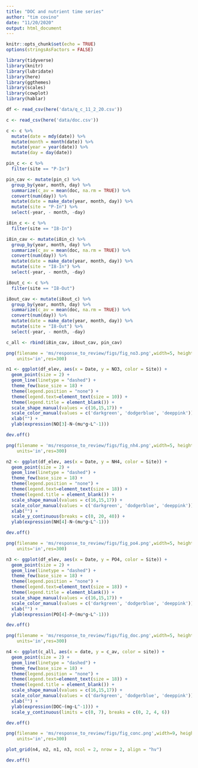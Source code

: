 ```yaml
---
title: "DOC and nutrient time series"
author: "tim covino"
date: "11/20/2020"
output: html_document
---
```


```r
knitr::opts_chunk$set(echo = TRUE)
options(stringsAsFactors = FALSE)

library(tidyverse)
library(knitr)
library(lubridate)
library(here)
library(ggthemes)
library(scales)
library(cowplot)
library(hablar)
```


```r

df <- read_csv(here('data/q_c_11_2_20.csv'))

c <- read_csv(here('data/doc.csv'))

```


```r
c <- c %>% 
  mutate(date = mdy(date)) %>%
  mutate(month = month(date)) %>% 
  mutate(year = year(date)) %>% 
  mutate(day = day(date))

pin_c <- c %>% 
  filter(site == "P-In")

pin_cav <- mutate(pin_c) %>% 
  group_by(year, month, day) %>% 
  summarize(c_av = mean(doc, na.rm = TRUE)) %>%
  convert(num(day)) %>% 
  mutate(date = make_date(year, month, day)) %>% 
  mutate(site = "P-In") %>% 
  select(-year, - month, -day)

i8in_c <- c %>% 
  filter(site == "I8-In")

i8in_cav <- mutate(i8in_c) %>% 
  group_by(year, month, day) %>% 
  summarize(c_av = mean(doc, na.rm = TRUE)) %>%
  convert(num(day)) %>% 
  mutate(date = make_date(year, month, day)) %>% 
  mutate(site = "I8-In") %>% 
  select(-year, - month, -day)

i8out_c <- c %>% 
  filter(site == "I8-Out")

i8out_cav <- mutate(i8out_c) %>% 
  group_by(year, month, day) %>% 
  summarize(c_av = mean(doc, na.rm = TRUE)) %>%
  convert(num(day)) %>% 
  mutate(date = make_date(year, month, day)) %>% 
  mutate(site = "I8-Out") %>% 
  select(-year, - month, -day)

c_all <- rbind(i8in_cav, i8out_cav, pin_cav)
```


```r
png(filename = 'ms/response_to_review/figs/fig_no3.png',width=5, height=3,
    units='in',res=300)

n1 <- ggplot(df_elev, aes(x = Date, y = NO3, color = Site)) +
  geom_point(size = 2) +
  geom_line(linetype = "dashed") +
  theme_few(base_size = 18) +
  theme(legend.position = "none") +
  theme(legend.text=element_text(size = 10)) +
  theme(legend.title = element_blank()) +
  scale_shape_manual(values = c(16,15,17)) +
  scale_color_manual(values = c('darkgreen', 'dodgerblue', 'deeppink')) +
  xlab("") +
  ylab(expression(NO[3]-N~(mu*g~L^-1)))

dev.off()
```


```r
png(filename = 'ms/response_to_review/figs/fig_nh4.png',width=5, height=3,
    units='in',res=300)

n2 <- ggplot(df_elev, aes(x = Date, y = NH4, color = Site)) +
  geom_point(size = 2) +
  geom_line(linetype = "dashed") +
  theme_few(base_size = 18) +
  theme(legend.position = "none") +
  theme(legend.text=element_text(size = 18)) +
  theme(legend.title = element_blank()) +
  scale_shape_manual(values = c(16,15,17)) +
  scale_color_manual(values = c('darkgreen', 'dodgerblue', 'deeppink')) +
  xlab("") +
  scale_y_continuous(breaks = c(0, 20, 40)) +
  ylab(expression(NH[4]-N~(mu*g~L^-1)))

dev.off()
```


```r
png(filename = 'ms/response_to_review/figs/fig_po4.png',width=5, height=3,
    units='in',res=300)

n3 <- ggplot(df_elev, aes(x = Date, y = PO4, color = Site)) +
  geom_point(size = 2) +
  geom_line(linetype = "dashed") +
  theme_few(base_size = 18) +
  theme(legend.position = "none") +
  theme(legend.text=element_text(size = 18)) +
  theme(legend.title = element_blank()) +
  scale_shape_manual(values = c(16,15,17)) +
  scale_color_manual(values = c('darkgreen', 'dodgerblue', 'deeppink')) +
  xlab("") +
  ylab(expression(PO[4]-P~(mu*g~L^-1)))

dev.off()
```


```r
png(filename = 'ms/response_to_review/figs/fig_doc.png',width=5, height=3,
    units='in',res=300)

n4 <- ggplot(c_all, aes(x = date, y = c_av, color = site)) +
  geom_point(size = 2) +
  geom_line(linetype = "dashed") +
  theme_few(base_size = 18) +
  theme(legend.position = "none") +
  theme(legend.text=element_text(size = 18)) +
  theme(legend.title = element_blank()) +
  scale_shape_manual(values = c(16,15,17)) +
  scale_color_manual(values = c('darkgreen', 'dodgerblue', 'deeppink')) +
  xlab("") +
  ylab(expression(DOC~(mg~L^-1))) +
  scale_y_continuous(limits = c(0, 7), breaks = c(0, 2, 4, 6))

dev.off()
```


```r
png(filename = 'ms/response_to_review/figs/fig_conc.png',width=9, height=5,
    units='in',res=300)

plot_grid(n4, n2, n1, n3, ncol = 2, nrow = 2, align = "hv")

dev.off()
```

